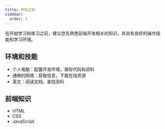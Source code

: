 ```yaml
---
title: 开始之前
sidebar:
  order: 1
---
```


在开始学习和练习之前，建议您先熟悉前端开发相关的知识，并具有良好的操作技能和学习环境。

## 环境和技能

+ 个人电脑：配置开发环境，保存代码和资料
+ 通畅的网络：获取信息，下载在线资源
+ 英文：阅读文档，查找资料

## 前端知识

+ HTML
+ CSS
+ JavaScript
